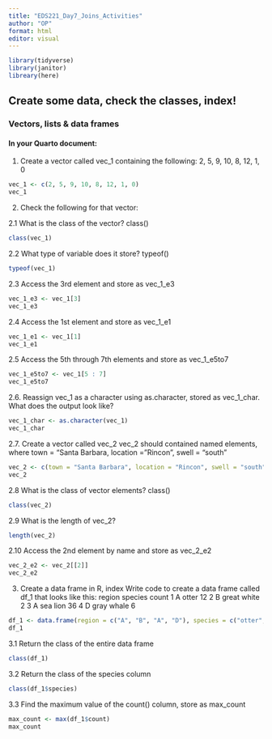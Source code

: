 ```yaml
---
title: "EDS221_Day7_Joins_Activities"
author: "OP"
format: html
editor: visual
---
```


```r
library(tidyverse)
library(janitor)
libreary(here)
```


## Create some data, check the classes, index!
### Vectors, lists & data frames

#### In your Quarto document:

1. Create a vector called vec_1 containing the following:
2, 5, 9, 10, 8, 12, 1, 0
```r
vec_1 <- c(2, 5, 9, 10, 8, 12, 1, 0)
vec_1
```


2. Check the following for that vector:

2.1 What is the class of the vector? class()
```r
class(vec_1)
```

2.2 What type of variable does it store? typeof()
```r
typeof(vec_1)
```

2.3 Access the 3rd element and store as vec_1_e3
```r
vec_1_e3 <- vec_1[3]
vec_1_e3
```


2.4 Access the 1st element and store as vec_1_e1
```r
vec_1_e1 <- vec_1[1]
vec_1_e1
```

2.5 Access the 5th through 7th elements and store as vec_1_e5to7
```r
vec_1_e5to7 <- vec_1[5 : 7]
vec_1_e5to7
```

2.6. Reassign vec_1 as a character using as.character, stored as vec_1_char. What does the output look like?
```r
vec_1_char <- as.character(vec_1)
vec_1_char
```


2.7. Create a vector called vec_2
vec_2 should contained named elements, where town = "Santa Barbara, location = "Rincon", swell = "south"
```r
vec_2 <- c(town = "Santa Barbara", location = "Rincon", swell = "south")
vec_2
```

2.8 What is the class of vector elements? class()
```r
class(vec_2)
```


2.9 What is the length of vec_2?
```r
length(vec_2)
```

2.10 Access the 2nd element by name and store as vec_2_e2
```r
vec_2_e2 <- vec_2[[2]]
vec_2_e2
```

3. Create a data frame in R, index
Write code to create a data frame called df_1 that looks like this:
   region     species count
 1      A       otter    12
 2      B great white     2
 3      A    sea lion    36
 4      D  gray whale     6

```r
df_1 <- data.frame(region = c("A", "B", "A", "D"), species = c("otter", "great white", "sea lion", "gray whale"), count = c(12, 2, 36, 6))
df_1
```

3.1 Return the class of the entire data frame
```r
class(df_1)
```

3.2 Return the class of the species column
```r
class(df_1$species)
```

3.3 Find the maximum value of the count() column, store as max_count
```r

max_count <- max(df_1$count)
max_count
```


